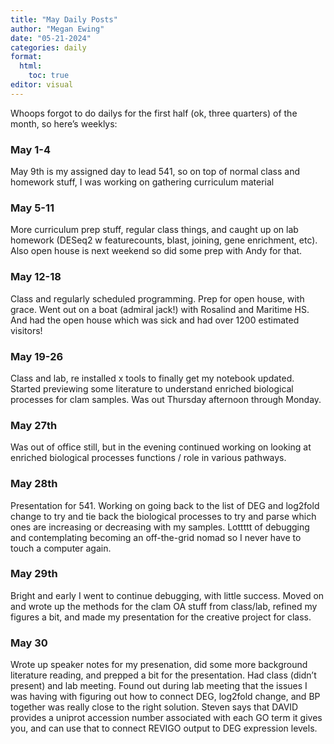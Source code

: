 ```yaml
---
title: "May Daily Posts"
author: "Megan Ewing"
date: "05-21-2024"
categories: daily
format: 
  html:
    toc: true
editor: visual
---
```


Whoops forgot to do dailys for the first half (ok, three quarters) of the month, so here's weeklys:

### May 1-4

May 9th is my assigned day to lead 541, so on top of normal class and homework stuff, I was working on gathering curriculum material

### May 5-11

More curriculum prep stuff, regular class things, and caught up on lab homework (DESeq2 w featurecounts, blast, joining, gene enrichment, etc). Also open house is next weekend so did some prep with Andy for that.

### May 12-18

Class and regularly scheduled programming. Prep for open house, with grace. Went out on a boat (admiral jack!) with Rosalind and Maritime HS. And had the open house which was sick and had over 1200 estimated visitors!

### May 19-26

Class and lab, re installed x tools to finally get my notebook updated. Started previewing some literature to understand enriched biological processes for clam samples. Was out Thursday afternoon through Monday.

### May 27th

Was out of office still, but in the evening continued working on looking at enriched biological processes functions / role in various pathways.

### May 28th

Presentation for 541. Working on going back to the list of DEG and log2fold change to try and tie back the biological processes to try and parse which ones are increasing or decreasing with my samples. Lottttt of debugging and contemplating becoming an off-the-grid nomad so I never have to touch a computer again.

### May 29th

Bright and early I went to continue debugging, with little success. Moved on and wrote up the methods for the clam OA stuff from class/lab, refined my figures a bit, and made my presentation for the creative project for class.

### May 30

Wrote up speaker notes for my presenation, did some more background literature reading, and prepped a bit for the presentation. Had class (didn't present) and lab meeting. Found out during lab meeting that the issues I was having with figuring out how to connect DEG, log2fold change, and BP together was really close to the right solution. Steven says that DAVID provides a uniprot accession number associated with each GO term it gives you, and can use that to connect REVIGO output to DEG expression levels.
